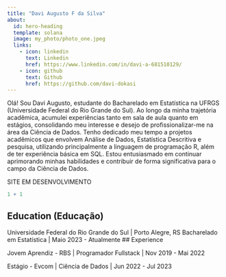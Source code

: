 ```yaml
---
title: "Davi Augusto F da Silva"
about:
  id: hero-heading
  template: solana
  image: my_photo/photo_one.jpeg
  links:
    - icon: linkedin
      text: Linkedin
      href: https://www.linkedin.com/in/davi-a-681510129/
    - icon: github
      text: Github
      href: https://github.com/davi-dokasi
---
```


:::{#hero-heading}

Olá! Sou Davi Augusto, estudante do Bacharelado em Estatística na UFRGS (Universidade Federal do Rio Grande do Sul). Ao longo da minha trajetória acadêmica, acumulei experiências tanto em sala de aula quanto em estágios, consolidando meu interesse e desejo de profissionalizar-me na área da Ciência de Dados. Tenho dedicado meu tempo a projetos acadêmicos que envolvem Análise de Dados, Estatística Descritiva e pesquisa, utilizando principalmente a linguagem de programação R, além de ter experiência básica em SQL. Estou entusiasmado em continuar aprimorando minhas habilidades e contribuir de forma significativa para o campo da Ciência de Dados.

SITE EM DESENVOLVIMENTO

```r
1 + 1
```


## Education (Educação)

Universidade Federal do Rio Grande do Sul | Porto Alegre, RS
Bacharelado em Estatística | Maio 2023 - Atualmente
## Experience

Jovem Aprendiz - RBS | Programador Fullstack | Nov 2019 - Mai 2022

Estágio - Evcom | Ciência de Dados | Jun 2022 - Jul 2023

:::
